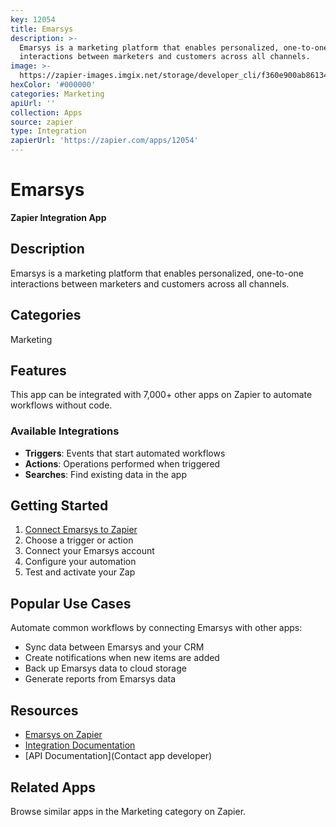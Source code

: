 ```yaml
---
key: 12054
title: Emarsys
description: >-
  Emarsys is a marketing platform that enables personalized, one-to-one
  interactions between marketers and customers across all channels.
image: >-
  https://zapier-images.imgix.net/storage/developer_cli/f360e900ab861347f3354556b5ef2fbf_2.png?auto=format%2Ccompress&ixlib=python-3.0.0&q=50
hexColor: '#000000'
categories: Marketing
apiUrl: ''
collection: Apps
source: zapier
type: Integration
zapierUrl: 'https://zapier.com/apps/12054'
---
```

# Emarsys

**Zapier Integration App**

## Description

Emarsys is a marketing platform that enables personalized, one-to-one interactions between marketers and customers across all channels.

## Categories

Marketing

## Features

This app can be integrated with 7,000+ other apps on Zapier to automate workflows without code.

### Available Integrations

- **Triggers**: Events that start automated workflows
- **Actions**: Operations performed when triggered
- **Searches**: Find existing data in the app

## Getting Started

1. [Connect Emarsys to Zapier](https://zapier.com/apps/12054)
2. Choose a trigger or action
3. Connect your Emarsys account
4. Configure your automation
5. Test and activate your Zap

## Popular Use Cases

Automate common workflows by connecting Emarsys with other apps:

- Sync data between Emarsys and your CRM
- Create notifications when new items are added
- Back up Emarsys data to cloud storage
- Generate reports from Emarsys data

## Resources

- [Emarsys on Zapier](https://zapier.com/apps/12054)
- [Integration Documentation](https://zapier.com/apps/12054/integrations)
- [API Documentation](Contact app developer)

## Related Apps

Browse similar apps in the Marketing category on Zapier.
